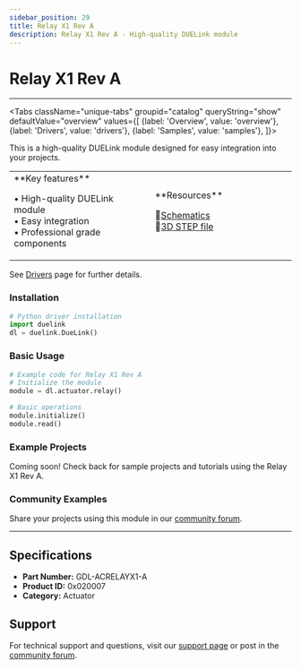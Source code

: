 ```yaml
---
sidebar_position: 29
title: Relay X1 Rev A
description: Relay X1 Rev A - High-quality DUELink module
---
```



# Relay X1 Rev A

<ProductImageSelector 
  partNumber="acrelayx1-a"
  productName="Relay X1 Rev A"
/>

---

<Tabs className="unique-tabs" groupid="catalog" queryString="show" defaultValue="overview"
  values={[
    {label: 'Overview', value: 'overview'},
    {label: 'Drivers', value: 'drivers'},
    {label: 'Samples', value: 'samples'},
  ]}>

<TabItem value="overview">

This is a high-quality DUELink module designed for easy integration into your projects.

<table><td width='50%'>
**Key features**

• High-quality DUELink module<br/>
• Easy integration<br/>
• Professional grade components<br/>

</td><td width='50%'>
**Resources**
 
📄[Schematics](/sch/acrelayx1-a.pdf)<br/>
🔩[3D STEP file](/3d/acrelayx1-a.step)<br/>

</td></table>

</TabItem>

<TabItem value="drivers">

See [Drivers](../../engine/drivers) page for further details.

### Installation

```python
# Python driver installation
import duelink
dl = duelink.DueLink()
```

### Basic Usage

```python
# Example code for Relay X1 Rev A
# Initialize the module
module = dl.actuator.relay()

# Basic operations
module.initialize()
module.read()
```

</TabItem>

<TabItem value="samples">

### Example Projects

Coming soon! Check back for sample projects and tutorials using the Relay X1 Rev A.

### Community Examples

Share your projects using this module in our [community forum](https://forums.ghielectronics.com).

</TabItem>

</Tabs>

---

## Specifications

- **Part Number:** GDL-ACRELAYX1-A
- **Product ID:** 0x020007
- **Category:** Actuator

## Support

For technical support and questions, visit our [support page](../../support) or post in the [community forum](https://forums.ghielectronics.com).
